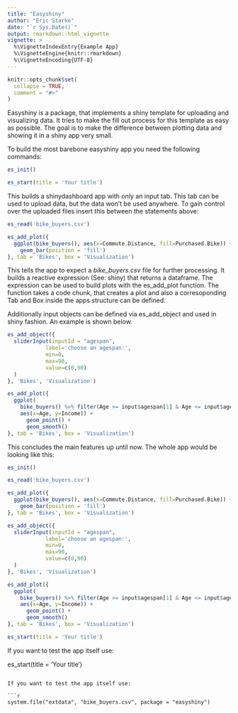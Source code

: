 ```yaml
---
title: "Easyshiny"
author: "Eric Starke"
date: "`r Sys.Date()`"
output: rmarkdown::html_vignette
vignette: >
  %\VignetteIndexEntry{Example App}
  %\VignetteEngine{knitr::rmarkdown}
  %\VignetteEncoding{UTF-8}
---
```


```r
knitr::opts_chunk$set(
  collapse = TRUE,
  comment = "#>"
)
```

Easyshiny is a package, that implements a shiny template for uploading and visualizing data. It tries to make the fill out process for this template as easy as possible. The goal is to make the difference between plotting data and showing it in a shiny app very small.

To build the most barebone easyshiny app you need the following commands:

```r
es_init()

es_start(title = 'Your title')
```

This builds a shinydashboard app with only an input tab. This tab can be used to upload data, but the data won't be used anywhere.
To gain control over the uploaded files insert this between the statements above:

```r
es_read('bike_buyers.csv')

es_add_plot({
  ggplot(bike_buyers(), aes(x=Commute.Distance, fill=Purchased.Bike)) +
    geom_bar(position = 'fill')
}, tab = 'Bikes', box = 'Visualization')

```

This tells the app to expect a *bike_buyers.csv* file for further processing. It builds a reactive expression (See: shiny) that returns a dataframe. The expression can be used to build plots with the es_add_plot function. The function takes a code chunk, that creates a plot and also a corresoponding Tab and Box inside the apps structure can be defined.

Additionally input objects can be defined via es_add_object and used in shiny fashion. An example is shown below.

```r
es_add_object({
  sliderInput(inputId = "agespan",
            label='choose an agespan:',
            min=0,
            max=90,
            value=c(0,90)
  )
}, 'Bikes', 'Visualization')

es_add_plot({
  ggplot(
    bike_buyers() %>% filter(Age >= input$agespan[1] & Age <= input$agespan[2]),
    aes(x=Age, y=Income)) +
      geom_point() +
      geom_smooth()
}, tab = 'Bikes', box = 'Visualization')
```

This concludes the main features up until now. The whole app would be looking like this:

```r
es_init()

es_read('bike_buyers.csv')

es_add_plot({
  ggplot(bike_buyers(), aes(x=Commute.Distance, fill=Purchased.Bike)) +
    geom_bar(position = 'fill')
}, tab = 'Bikes', box = 'Visualization')

es_add_object({
  sliderInput(inputId = "agespan",
            label='choose an agespan:',
            min=0,
            max=90,
            value=c(0,90)
  )
}, 'Bikes', 'Visualization')

es_add_plot({
  ggplot(
    bike_buyers() %>% filter(Age >= input$agespan[1] & Age <= input$agespan[2]),
    aes(x=Age, y=Income)) +
      geom_point() +
      geom_smooth()
}, tab = 'Bikes', box = 'Visualization')

es_start(title = 'Your title')
```

If you want to test the app itself use: 

es_start(title = 'Your title')
```

If you want to test the app itself use: 

```r
system.file("extdata", "bike_buyers.csv", package = "easyshiny")
```
